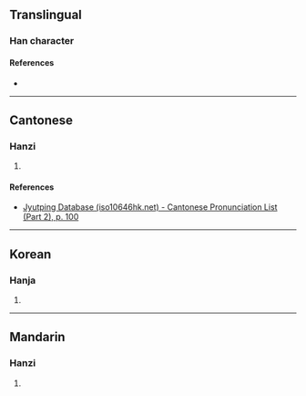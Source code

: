 {{character info/new}}
==Translingual==

===Han character===
{{Han char|rn=46|rad=山|as=09|sn=12|four=|canj=UWMV|ids=⿱山畏}}

====References====
* {{Han ref|kx=0316.310|dkj=08293|dj=0617.070|hdz=10786.060|uh=5D54|ud=23892}}

----

==Cantonese==

===Hanzi===
{{yue-hanzi|jyut=[[wai3]]|y=wai3}}

# {{rfdef|yue|sort=山09}}

====References====
* [http://www.iso10646hk.net/jp/document/download.jsp Jyutping Database (iso10646hk.net) - Cantonese Pronunciation List (Part 2), p. 100]

----

==Korean==

===Hanja===
{{ko-hanja|hangeul=외|rv=oe|mr=oe|y=oy}}

# {{rfdef|ko|sort=山09}}

----

==Mandarin==

===Hanzi===
{{cmn-hanzi|pin=[[wěi]] ([[wei3]])|wg=wei<sup>3</sup>}}

# {{rfdef|cmn|sort=山09}}